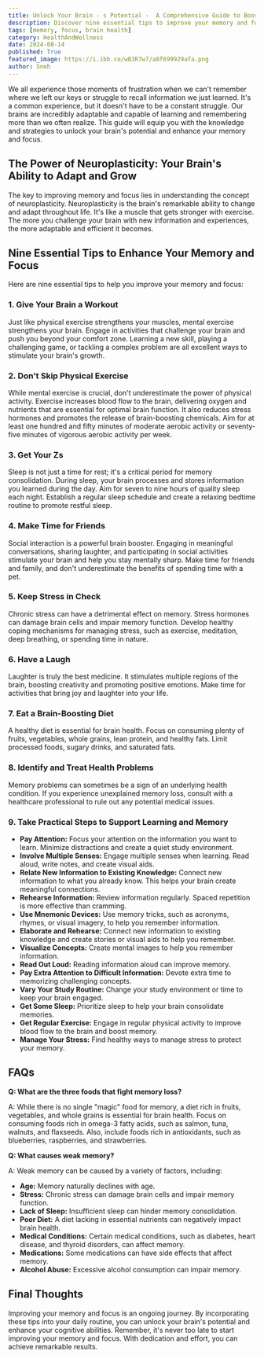 ```yaml
---
title: Unlock Your Brain - s Potential -  A Comprehensive Guide to Boosting Memory and Focus
description: Discover nine essential tips to improve your memory and focus, including the power of neuroplasticity, the importance of physical exercise and sleep, the benefits of social interaction, stress management, and a brain-boosting diet. Learn how to use mnemonic devices, practice spaced repetition, and visualize concepts to enhance your memory.
tags: [memory, focus, brain health]
category: HealthAndWellness
date: 2024-08-14
published: True
featured_image: https://i.ibb.co/wB3R7w7/a8f699929afa.png
author: Sneh
---
```



We all experience those moments of frustration when we can't remember where we left our keys or struggle to recall information we just learned.  It's a common experience, but it doesn't have to be a constant struggle.  Our brains are incredibly adaptable and capable of learning and remembering more than we often realize.  This guide will equip you with the knowledge and strategies to unlock your brain's potential and enhance your memory and focus.

##  The Power of Neuroplasticity: Your Brain's Ability to Adapt and Grow

The key to improving memory and focus lies in understanding the concept of neuroplasticity.  Neuroplasticity is the brain's remarkable ability to change and adapt throughout life.  It's like a muscle that gets stronger with exercise.  The more you challenge your brain with new information and experiences, the more adaptable and efficient it becomes.

##  Nine Essential Tips to Enhance Your Memory and Focus

Here are nine essential tips to help you improve your memory and focus:

###  1. Give Your Brain a Workout

Just like physical exercise strengthens your muscles, mental exercise strengthens your brain.  Engage in activities that challenge your brain and push you beyond your comfort zone.  Learning a new skill, playing a challenging game, or tackling a complex problem are all excellent ways to stimulate your brain's growth.

###  2. Don't Skip Physical Exercise

While mental exercise is crucial, don't underestimate the power of physical activity.  Exercise increases blood flow to the brain, delivering oxygen and nutrients that are essential for optimal brain function.  It also reduces stress hormones and promotes the release of brain-boosting chemicals.  Aim for at least one hundred and fifty minutes of moderate aerobic activity or seventy-five minutes of vigorous aerobic activity per week.

###  3. Get Your Zs

Sleep is not just a time for rest; it's a critical period for memory consolidation.  During sleep, your brain processes and stores information you learned during the day.  Aim for seven to nine hours of quality sleep each night.  Establish a regular sleep schedule and create a relaxing bedtime routine to promote restful sleep.

###  4. Make Time for Friends

Social interaction is a powerful brain booster.  Engaging in meaningful conversations, sharing laughter, and participating in social activities stimulate your brain and help you stay mentally sharp.  Make time for friends and family, and don't underestimate the benefits of spending time with a pet.

###  5. Keep Stress in Check

Chronic stress can have a detrimental effect on memory.  Stress hormones can damage brain cells and impair memory function.  Develop healthy coping mechanisms for managing stress, such as exercise, meditation, deep breathing, or spending time in nature.

###  6. Have a Laugh

Laughter is truly the best medicine.  It stimulates multiple regions of the brain, boosting creativity and promoting positive emotions.  Make time for activities that bring joy and laughter into your life.

###  7. Eat a Brain-Boosting Diet

A healthy diet is essential for brain health.  Focus on consuming plenty of fruits, vegetables, whole grains, lean protein, and healthy fats.  Limit processed foods, sugary drinks, and saturated fats.

###  8. Identify and Treat Health Problems

Memory problems can sometimes be a sign of an underlying health condition.  If you experience unexplained memory loss, consult with a healthcare professional to rule out any potential medical issues.

###  9. Take Practical Steps to Support Learning and Memory

* **Pay Attention:**  Focus your attention on the information you want to learn.  Minimize distractions and create a quiet study environment.
* **Involve Multiple Senses:**  Engage multiple senses when learning.  Read aloud, write notes, and create visual aids.
* **Relate New Information to Existing Knowledge:**  Connect new information to what you already know.  This helps your brain create meaningful connections.
* **Rehearse Information:**  Review information regularly.  Spaced repetition is more effective than cramming.
* **Use Mnemonic Devices:**  Use memory tricks, such as acronyms, rhymes, or visual imagery, to help you remember information.
* **Elaborate and Rehearse:**  Connect new information to existing knowledge and create stories or visual aids to help you remember.
* **Visualize Concepts:**  Create mental images to help you remember information.
* **Read Out Loud:**  Reading information aloud can improve memory.
* **Pay Extra Attention to Difficult Information:**  Devote extra time to memorizing challenging concepts.
* **Vary Your Study Routine:**  Change your study environment or time to keep your brain engaged.
* **Get Some Sleep:**  Prioritize sleep to help your brain consolidate memories.
* **Get Regular Exercise:**  Engage in regular physical activity to improve blood flow to the brain and boost memory.
* **Manage Your Stress:**  Find healthy ways to manage stress to protect your memory.

##  FAQs

**Q: What are the three foods that fight memory loss?**

A:  While there is no single "magic" food for memory, a diet rich in fruits, vegetables, and whole grains is essential for brain health.  Focus on consuming foods rich in omega-3 fatty acids, such as salmon, tuna, walnuts, and flaxseeds.  Also, include foods rich in antioxidants, such as blueberries, raspberries, and strawberries.

**Q: What causes weak memory?**

A:  Weak memory can be caused by a variety of factors, including:

* **Age:**  Memory naturally declines with age.
* **Stress:**  Chronic stress can damage brain cells and impair memory function.
* **Lack of Sleep:**  Insufficient sleep can hinder memory consolidation.
* **Poor Diet:**  A diet lacking in essential nutrients can negatively impact brain health.
* **Medical Conditions:**  Certain medical conditions, such as diabetes, heart disease, and thyroid disorders, can affect memory.
* **Medications:**  Some medications can have side effects that affect memory.
* **Alcohol Abuse:**  Excessive alcohol consumption can impair memory.

##  Final Thoughts

Improving your memory and focus is an ongoing journey.  By incorporating these tips into your daily routine, you can unlock your brain's potential and enhance your cognitive abilities.  Remember, it's never too late to start improving your memory and focus.  With dedication and effort, you can achieve remarkable results.
